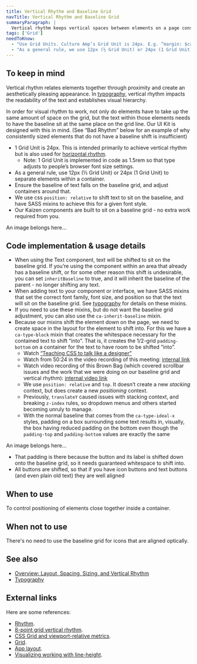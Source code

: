 ```yaml
---
title: Vertical Rhythm and Baseline Grid
navTitle: Vertical Rhythm and Baseline Grid
summaryParagraph: |
  Vertical rhythm keeps vertical spaces between elements on a page consistent. The baseline is the invisible line upon which a line of text rests. The baseline grid is used to achieve vertical rhythm.
tags: ['Grid']
needToKnow:
  - "Use Grid Units. Culture Amp’s Grid Unit is 24px. E.g. “margin: $ca-grid;”"
  - "As a general rule, we use 12px (½ Grid Unit) or 24px (1 Grid Unit) for vertical rhythm."
---
```


## To keep in mind

Vertical rhythm relates elements together through proximity and create an aesthetically pleasing appearance. In [typography](./typography/), vertical rhythm impacts the readability of the text and establishes visual hierarchy.

In order for visual rhythm to work, not only do elements have to take up the same amount of space on the grid, but the text within those elements needs to have the baseline sit at the same place on the grid line. Our UI Kit is designed with this in mind. (See “Bad Rhythm” below for an example of why consistently sized elements that do not have a baseline shift is insufficient)

* 1 Grid Unit is 24px. This is intended primarily to achieve vertical rhythm but is also used for [horizontal rhythm](./alignment).
    * Note: 1 Grid Unit is implemented in code as 1.5rem so that type adjusts to people’s browser font size settings.
* As a general rule, use 12px (½ Grid Unit) or 24px (1 Grid Unit) to separate elements within a container.
* Ensure the baseline of text falls on the baseline grid, and adjust containers around that.
* We use css `position: relative` to shift text to sit on the baseline, and have SASS mixins to achieve this for a given font style.
* Our Kaizen components are built to sit on a baseline grid - no extra work required from you.

An image belongs here…

## Code implementation & usage details

* When using the Text component, text will be shifted to sit on the baseline grid. If you’re using the component within an area that already has a baseline shift, or for some other reason this shift is undesirable, you can set `inheritBaseline` to true, and it will inherit the baseline of the parent - no longer shifting any text.
* When adding text to your component or interface, we have SASS mixins that set the correct font family, font size, and position so that the text will sit on the baseline grid. See [typography](./typography/) for details on these mixins.
* If you need to use these mixins, but do not want the baseline grid adjustment, you can also use the `ca-inherit-baseline` mixin.
* Because our mixins shift the element down on the page, we need to create space in the layout for the element to shift into. For this we have a `ca-type-block` mixin that creates the whitespace necessary for the contained text to shift “into”. That is, it creates the 1/2-grid `padding-bottom` on a container for the text to have room to be shifted “into”.
    * Watch [“Teaching CSS to talk like a designer”](https://www.youtube.com/watch?v=TGHbkTGVqoU)
    * Watch from 50:24 in the video recording of this meeting: [internal link](https://cultureamp.slack.com/files/U04S9RRAC/F8XPHLQ13/Front_End_Practice_Meeting_____2018-01-24)
    * Watch video recording of this Brown Bag (which covered scrollbar issues and the work that we were doing on our baseline grid and vertical rhythm): [internal video link](https://cultureamp.zoom.us/recording/share/bqOJujzbx7saKe2366y4XBYVKUXSiDMJ1bgLchDFH0awIumekTziMw)
    * We use `position: relative` and `top`. It doesn’t create a new _stacking_ context, but does create a new _positioning_ context.
    * Previously, `translateY` caused issues with stacking context, and breaking `z-index` rules, so dropdown menus and others started becoming unruly to manage.
    * With the normal baseline that comes from the `ca-type-ideal-x` styles, padding on a box surrounding some text results in, visually, the box having reduced padding on the bottom even though the `padding-top` and `padding-bottom` values are exactly the same

An image belongs here…

* That padding is there because the button and its label is shifted down onto the baseline grid, so it needs guaranteed whitespace to shift into.
* All buttons are shifted, so that if you have icon buttons and text buttons (and even plain old text) they are well aligned

## When to use

To control positioning of elements close together inside a container.

## When not to use

There's no need to use the baseline grid for icons that are aligned optically.

## See also

* [Overview: Layout, Spacing, Sizing, and Vertical Rhythm](./layout-spacing-sizing-vertical-rhythm)
* [Typography](./typography/)

## External links

Here are some references:

* [Rhythm](https://betterwebtype.com/rhythm-in-web-typography).
* [8-point grid vertical rhythm](https://builttoadapt.io/8-point-grid-vertical-rhythm-90d05ad95032).
* [CSS Grid and viewport-relative metrics](https://twitter.com/rsms/status/1054433291393163264).
* [Grid](https://www.atlassian.design/guidelines/product/foundations/grid).
* [App layout](https://clarity.design/documentation/app-layout).
* [Visualizing working with line-height](https://aresluna.org/line-height-playground/).

